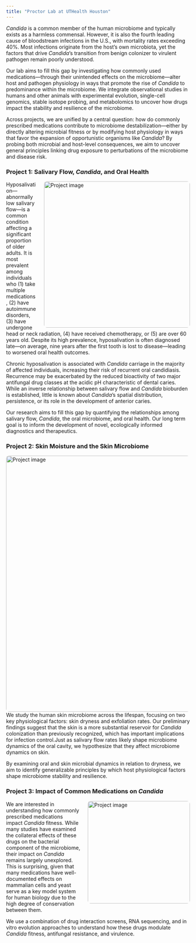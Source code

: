 ```yaml
---
title: "Proctor Lab at UTHealth Houston"
---
```


<em>Candida</em> is a common member of the human microbiome and typically exists as a harmless commensal. However, it is also the fourth leading cause of bloodstream infections in the U.S., with mortality rates exceeding 40%. Most infections originate from the host’s own microbiota, yet the factors that drive <em>Candida</em>’s transition from benign colonizer to virulent pathogen remain poorly understood.

Our lab aims to fill this gap by investigating how commonly used medications—through their unintended effects on the microbiome—alter host and pathogen physiology in ways that promote the rise of <em>Candida</em> to predominance within the microbiome. We integrate observational studies in humans and other animals with experimental evolution, single-cell genomics, stable isotope probing, and metabolomics to uncover how drugs impact the stability and resilience of the microbiome.

Across projects, we are unified by a central question: how do commonly prescribed medications contribute to microbiome destabilization—either by directly altering microbial fitness or by modifying host physiology in ways that favor the expansion of opportunistic organisms like <em>Candida</em>? By probing both microbial and host-level consequences, we aim to uncover general principles linking drug exposure to perturbations of the microbiome and disease risk.

<h3><strong>Project 1: Salivary Flow, <em>Candida</em>, and Oral Health</strong></h3>

<img src="oral.png" alt="Project image" width="400" style="margin-left: 20px; float: right; border-radius: 8px;">

<p>
  Hyposalivation—abnormally low salivary flow—is a common condition affecting a significant proportion of older adults. It is most prevalent among individuals who (1) take multiple medications, (2) have autoimmune disorders, (3) have undergone head or neck radiation, (4) have received chemotherapy, or (5) are over 60 years old. Despite its high prevalence, hyposalivation is often diagnosed late—on average, nine years after the first tooth is lost to disease—leading to worsened oral health outcomes.
</p>

<p>
  Chronic hyposalivation is associated with <em>Candida</em> carriage in the majority of affected individuals, increasing their risk of recurrent oral candidiasis. Recurrence may be exacerbated by the reduced bioactivity of two major antifungal drug classes at the acidic pH characteristic of dental caries. While an inverse relationship between salivary flow and <em>Candida</em> bioburden is established, little is known about <em>Candida</em>’s spatial distribution, persistence, or its role in the development of anterior caries.
</p>

<p>
  Our research aims to fill this gap by quantifying the relationships among salivary flow, <em>Candida</em>, the oral microbiome, and oral health. Our long term goal is to inform the development of novel, ecologically informed diagnostics and therapeutics.
</p>




<h3><strong>Project 2: Skin Moisture and the Skin Microbiome</strong></h3>

<img src="skin.png" alt="Project image" width="700" style="margin-left: 20px; float: right; border-radius: 8px;">

<p>
  We study the human skin microbiome across the lifespan, focusing on two key physiological factors: skin dryness and exfoliation rates. Our preliminary findings suggest that the skin is a more substantial reservoir for <em>Candida</em> colonization than previously recognized, which has important implications for infection control.Just as salivary flow rates likely shape microbiome dynamics of the oral cavity, we hypothesize that they affect microbiome dynamics on skin.
</p>

<p>
  By examining oral and skin microbial dynamics in relation to dryness, we aim to identify generalizable principles by which host physiological factors shape microbiome stability and resilience.
</p>


<h3><strong>Project 3: Impact of Common Medications on <em>Candida</em></strong></h3>

<img src="medicine_man.jpg" alt="Project image" width="280" style="margin-left: 20px; float: right; border-radius: 8px;">

<p>
  We are interested in understanding how commonly prescribed medications impact <em>Candida</em> fitness. While many studies have examined the collateral effects of these drugs on the bacterial component of the microbiome, their impact on <em>Candida</em> remains largely unexplored. This is surprising, given that many medications have well-documented effects on mammalian cells and yeast serve as a key model system for human biology due to the high degree of conservation between them.
</p>

<p>
  We use a combination of drug interaction screens, RNA sequencing, and in vitro evolution approaches to understand how these drugs modulate <em>Candida</em> fitness, antifungal resistance, and virulence.
</p>
